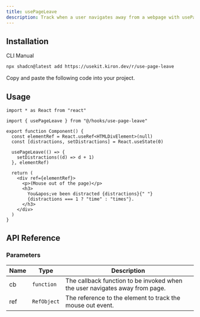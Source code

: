```yaml
---
title: usePageLeave
description: Track when a user navigates away from a webpage with usePageLeave.
---
```


<ComponentPreview name="use-page-leave-demo" />

## Installation

<Tabs defaultValue="cli">

<TabsList>
  <TabsTrigger value="cli">CLI</TabsTrigger>
  <TabsTrigger value="manual">Manual</TabsTrigger>
</TabsList>

<TabsContent value="cli">

```bash
npx shadcn@latest add https://usekit.kiron.dev/r/use-page-leave
```

</TabsContent>

<TabsContent value="manual">

<Steps>

<Step>Copy and paste the following code into your project.</Step>

<ComponentSource name="use-page-leave" />

</Steps>

</TabsContent>

</Tabs>

## Usage

```tsx {3, 9-11}
import * as React from "react"

import { usePageLeave } from "@/hooks/use-page-leave"

export function Component() {
  const elementRef = React.useRef<HTMLDivElement>(null)
  const [distractions, setDistractions] = React.useState(0)

  usePageLeave(() => {
    setDistractions((d) => d + 1)
  }, elementRef)

  return (
    <div ref={elementRef}>
      <p>(Mouse out of the page)</p>
      <h3>
        You&apos;ve been distracted {distractions}{" "}
        {distractions === 1 ? "time" : "times"}.
      </h3>
    </div>
  )
}
```

## API Reference

### Parameters

| Name | Type        | Description                                                                 |
| ---- | ----------- | --------------------------------------------------------------------------- |
| cb   | `function`  | The callback function to be invoked when the user navigates away from page. |
| ref  | `RefObject` | The reference to the element to track the mouse out event.                  |
